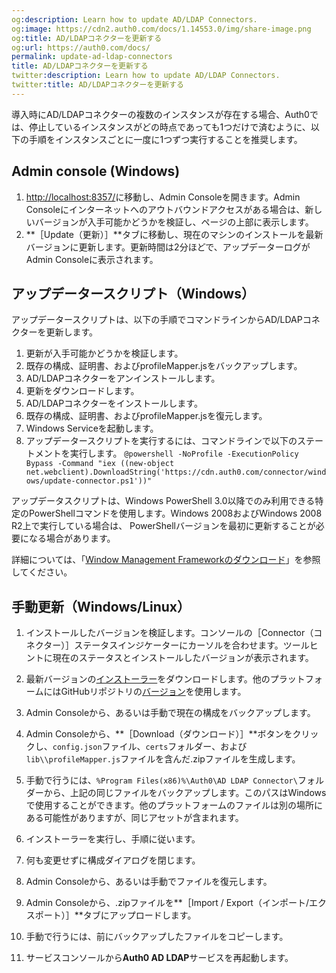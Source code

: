 ```yaml
---
og:description: Learn how to update AD/LDAP Connectors.
og:image: https://cdn2.auth0.com/docs/1.14553.0/img/share-image.png
og:title: AD/LDAPコネクターを更新する
og:url: https://auth0.com/docs/
permalink: update-ad-ldap-connectors
title: AD/LDAPコネクターを更新する
twitter:description: Learn how to update AD/LDAP Connectors.
twitter:title: AD/LDAPコネクターを更新する
---
```


導入時にAD/LDAPコネクターの複数のインスタンスが存在する場合、Auth0では、停止しているインスタンスがどの時点であっても1つだけで済むように、以下の手順をインスタンスごとに一度に1つずつ実行することを推奨します。

## Admin console (Windows)

1. [http://localhost:8357/](http://localhost:8357/)に移動し、Admin Consoleを開きます。Admin Consoleにインターネットへのアウトバウンドアクセスがある場合は、新しいバージョンが入手可能かどうかを検証し、ページの上部に表示します。
2. **［Update（更新）］**タブに移動し、現在のマシンのインストールを最新バージョンに更新します。更新時間は2分ほどで、アップデーターログがAdmin Consoleに表示されます。

## アップデータースクリプト（Windows）

アップデータースクリプトは、以下の手順でコマンドラインからAD/LDAPコネクターを更新します。

1. 更新が入手可能かどうかを検証します。
2. 既存の構成、証明書、およびprofileMapper.jsをバックアップします。
3. AD/LDAPコネクターをアンインストールします。
4. 更新をダウンロードします。
5. AD/LDAPコネクターをインストールします。
6. 既存の構成、証明書、およびprofileMapper.jsを復元します。
7. Windows Serviceを起動します。
8. アップデータースクリプトを実行するには、コマンドラインで以下のステートメントを実行します。
`@powershell -NoProfile -ExecutionPolicy Bypass -Command "iex ((new-object net.webclient).DownloadString('https://cdn.auth0.com/connector/windows/update-connector.ps1'))"`

アップデータスクリプトは、Windows PowerShell 3.0以降でのみ利用できる特定のPowerShellコマンドを使用します。Windows 2008およびWindows 2008 R2上で実行している場合は、[](https://www.microsoft.com/en-us/download/details.aspx?id=34595) PowerShellバージョンを最初に更新することが必要にな​る場合があります。

詳細については、「[Window Management Frameworkのダウンロード](https://www.microsoft.com/en-us/download/details.aspx?id=34595)」を参照してください。

## 手動更新（Windows/Linux）

1. インストールしたバージョンを検証します。コンソールの［Connector（コネクター）］ステータスインジケーターにカーソルを合わせます。ツールヒントに現在のステータスとインストールしたバージョンが表示されます。
2. 最新バージョンの[インストーラー](https://cdn.auth0.com/connector/windows/adldap-5.0.10.msi?_ga=2.58973869.1675886805.1589821069-1123834949.1586212750)をダウンロードします。他のプラットフォームにはGitHubリポジトリの[バージョン](https://github.com/auth0/ad-ldap-connector/releases/tag/v5.0.10)を使用します。
3. Admin Consoleから、あるいは手動で現在の構成をバックアップします。

1. Admin Consoleから、**［Download（ダウンロード）］**ボタンをクリックし、`config.json`ファイル、`certs`フォルダー、および`lib\\profileMapper.js`ファイルを含んだ.zipファイルを生成します。
2. 手動で行うには、`%Program Files(x86)%\Auth0\AD LDAP Connector\`フォルダーから、上記の同じファイルをバックアップします。このパスはWindowsで使用することができます。他のプラットフォームのファイルは別の場所にある可能性がありますが、同じアセットが含まれます。
4. インストーラーを実行し、手順に従います。
5. 何も変更せずに構成ダイアログを閉じます。
6. Admin Consoleから、あるいは手動でファイルを復元します。

1. Admin Consoleから、.zipファイルを**［Import / Export（インポート/エクスポート）］**タブにアップロードします。
2. 手動で行うには、前にバックアップしたファイルをコピーします。
7. サービスコンソールから**Auth0 AD LDAP**サービスを再起動します。